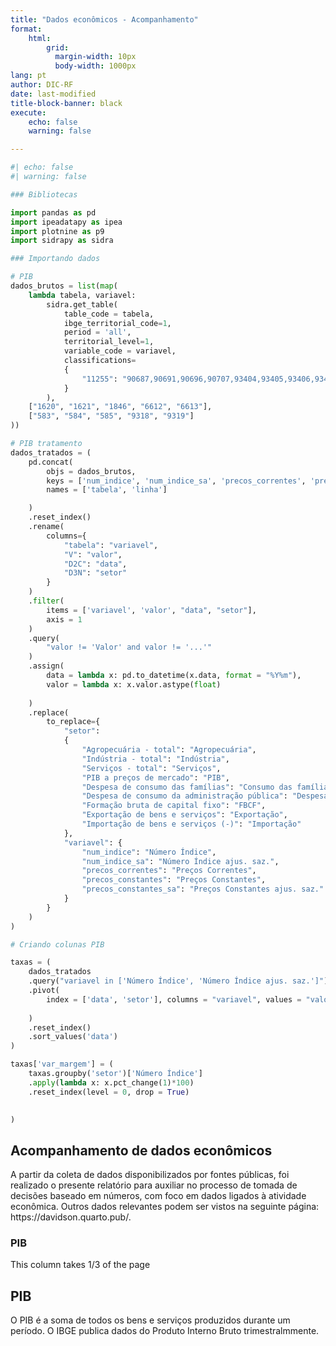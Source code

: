 ```yaml
---
title: "Dados econômicos - Acompanhamento"
format: 
    html:
        grid: 
          margin-width: 10px
          body-width: 1000px
lang: pt
author: DIC-RF
date: last-modified
title-block-banner: black
execute: 
    echo: false
    warning: false     

---
```


```python
#| echo: false
#| warning: false

### Bibliotecas

import pandas as pd
import ipeadatapy as ipea
import plotnine as p9
import sidrapy as sidra

### Importando dados

# PIB
dados_brutos = list(map(
    lambda tabela, variavel: 
        sidra.get_table(
            table_code = tabela,
            ibge_territorial_code=1,
            period = 'all',
            territorial_level=1,
            variable_code = variavel,
            classifications=
            {
                "11255": "90687,90691,90696,90707,93404,93405,93406,93407,93408"
            }
        ),
    ["1620", "1621", "1846", "6612", "6613"],
    ["583", "584", "585", "9318", "9319"]
))

# PIB tratamento
dados_tratados = (
    pd.concat(
        objs = dados_brutos,
        keys = ['num_indice', 'num_indice_sa', 'precos_correntes', 'precos_constantes', 'precos_constantes_sa'],
        names = ['tabela', 'linha']

    )
    .reset_index()
    .rename(
        columns={
            "tabela": "variavel",
            "V": "valor",
            "D2C": "data",
            "D3N": "setor"
        }
    )
    .filter(
        items = ['variavel', 'valor', "data", "setor"],
        axis = 1
    )
    .query(
        "valor != 'Valor' and valor != '...'"
    )
    .assign(
        data = lambda x: pd.to_datetime(x.data, format = "%Y%m"),
        valor = lambda x: x.valor.astype(float)
        
    )
    .replace(
        to_replace={
            "setor": 
            {
                "Agropecuária - total": "Agropecuária",
                "Indústria - total": "Indústria",
                "Serviços - total": "Serviços",
                "PIB a preços de mercado": "PIB",
                "Despesa de consumo das famílias": "Consumo das famílias",
                "Despesa de consumo da administração pública": "Despesa do Governo",
                "Formação bruta de capital fixo": "FBCF",
                "Exportação de bens e serviços": "Exportação",
                "Importação de bens e serviços (-)": "Importação"
            },
            "variavel": {
                "num_indice": "Número Índice",
                "num_indice_sa": "Número Índice ajus. saz.",
                "precos_correntes": "Preços Correntes",
                "precos_constantes": "Preços Constantes",
                "precos_constantes_sa": "Preços Constantes ajus. saz."
            }
        }
    )
)

# Criando colunas PIB

taxas = (
    dados_tratados
    .query("variavel in ['Número Índice', 'Número Índice ajus. saz.']")
    .pivot(
        index = ['data', 'setor'], columns = "variavel", values = "valor",
        
    )
    .reset_index()
    .sort_values('data')
)

taxas['var_margem'] = (
    taxas.groupby('setor')['Número Índice']
    .apply(lambda x: x.pct_change(1)*100)
    .reset_index(level = 0, drop = True)

    
)


```


## Acompanhamento de dados econômicos

A partir da coleta de dados disponibilizados por fontes públicas, foi realizado o presente relatório para auxiliar no processo de tomada de decisões baseado em números, com foco em dados ligados à atividade econômica. Outros dados relevantes podem ser vistos na seguinte página: https://davidson.quarto.pub/.

### PIB

::: {.grid}

::: {.g-col-8}
This column takes 1/3 of the page
:::

::: {.g-col-4}

::: {.callout-important}
## PIB
O PIB é a soma de todos os bens e serviços produzidos durante um período. O IBGE publica dados do Produto Interno Bruto trimestralmmente.
:::


:::

:::